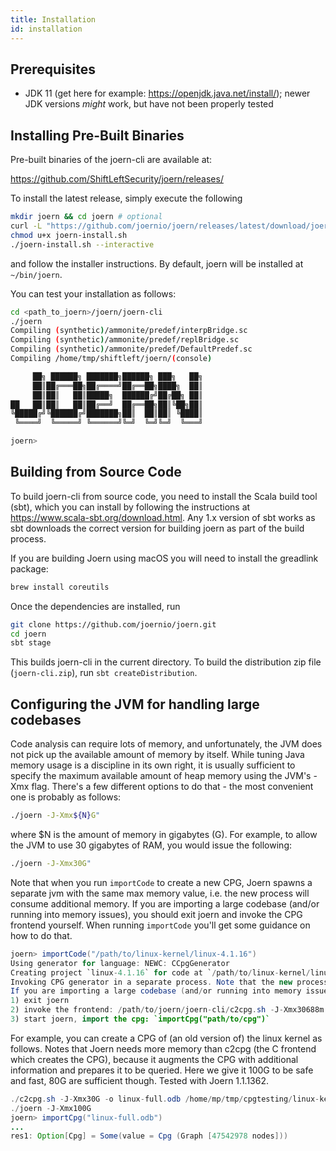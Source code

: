 ```yaml
---
title: Installation
id: installation
---
```


## Prerequisites

* JDK 11 (get here for example: https://openjdk.java.net/install/); newer JDK versions _might_ work, but have not been properly tested

## Installing Pre-Built Binaries

Pre-built binaries of the joern-cli are available at:

https://github.com/ShiftLeftSecurity/joern/releases/

To install the latest release, simply execute the following

```bash
mkdir joern && cd joern # optional
curl -L "https://github.com/joernio/joern/releases/latest/download/joern-install.sh" -o joern-install.sh
chmod u+x joern-install.sh
./joern-install.sh --interactive
```

and follow the installer instructions.
By default, joern will be installed at `~/bin/joern`.

You can test your installation as follows:

```bash
cd <path_to_joern>/joern/joern-cli
./joern
Compiling (synthetic)/ammonite/predef/interpBridge.sc
Compiling (synthetic)/ammonite/predef/replBridge.sc
Compiling (synthetic)/ammonite/predef/DefaultPredef.sc
Compiling /home/tmp/shiftleft/joern/(console)

     ██╗ ██████╗ ███████╗██████╗ ███╗   ██╗
     ██║██╔═══██╗██╔════╝██╔══██╗████╗  ██║
     ██║██║   ██║█████╗  ██████╔╝██╔██╗ ██║
██   ██║██║   ██║██╔══╝  ██╔══██╗██║╚██╗██║
╚█████╔╝╚██████╔╝███████╗██║  ██║██║ ╚████║
 ╚════╝  ╚═════╝ ╚══════╝╚═╝  ╚═╝╚═╝  ╚═══╝

joern>
```

## Building from Source Code

To build joern-cli from source code, you need to
install the Scala build tool (sbt), which you can install by following
the instructions at https://www.scala-sbt.org/download.html. Any 1.x
version of sbt works as sbt downloads the correct version for building
joern as part of the build process.

If you are building Joern using macOS you will need to install the
greadlink package:

```bash
brew install coreutils
```

Once the dependencies are installed, run

```bash
git clone https://github.com/joernio/joern.git
cd joern
sbt stage
```

This builds joern-cli in the current directory. To
build the  distribution zip file (`joern-cli.zip`), run `sbt createDistribution`.

## Configuring the JVM for handling large codebases

Code analysis can require lots of memory, and unfortunately, the JVM does not pick up the available amount of memory by itself. While tuning Java memory usage is a discipline in its own right, it is usually sufficient to specify the maximum available amount of heap memory using the JVM's -Xmx flag. There's a few different options to do that - the most convenient one is probably as follows:

```bash
./joern -J-Xmx${N}G"
```

where $N is the amount of memory in gigabytes (G). For example, to allow the JVM to use 30 gigabytes of RAM, you would issue the following:

```bash
./joern -J-Xmx30G"
```

Note that when you run `importCode` to create a new CPG, Joern spawns a separate jvm with the same max memory value, i.e. the new process will consume additional memory. If you are importing a large codebase (and/or running into memory issues), you should exit joern and invoke the CPG frontend yourself. When running `importCode` you'll get some guidance on how to do that.

```java
joern> importCode("/path/to/linux-kernel/linux-4.1.16")
Using generator for language: NEWC: CCpgGenerator
Creating project `linux-4.1.16` for code at `/path/to/linux-kernel/linux-4.1.16`
Invoking CPG generator in a separate process. Note that the new process will consume additional memory.
If you are importing a large codebase (and/or running into memory issues), please try the following:
1) exit joern
2) invoke the frontend: /path/to/joern/joern-cli/c2cpg.sh -J-Xmx30688m /path/to/linux-kernel/linux-4.1.16 --output /path/to/joern/workspace/linux-4.1.16/cpg.bin.zip
3) start joern, import the cpg: `importCpg("path/to/cpg")`
```

For example, you can create a CPG of (an old version of) the linux kernel as follows. Notes that Joern needs more memory than c2cpg (the C frontend which creates the CPG), because it augments the CPG with additional information and prepares it to be queried. Here we give it 100G to be safe and fast, 80G are sufficient though. Tested with Joern 1.1.1362. 

```java
./c2cpg.sh -J-Xmx30G -o linux-full.odb /home/mp/tmp/cpgtesting/linux-kernel/linux-4.1.16
./joern -J-Xmx100G
joern> importCpg("linux-full.odb")
...
res1: Option[Cpg] = Some(value = Cpg (Graph [47542978 nodes]))
```
